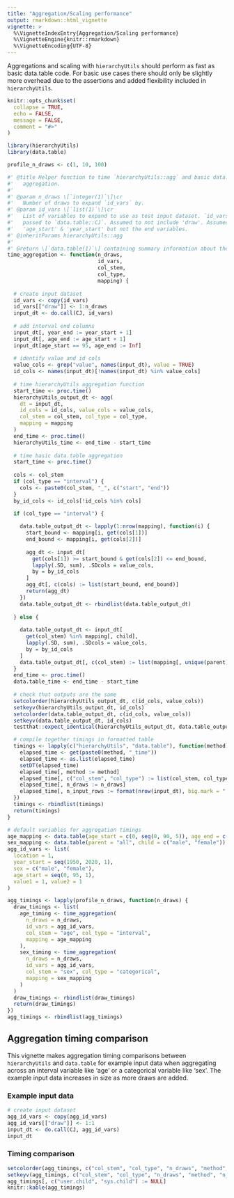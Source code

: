```yaml
---
title: "Aggregation/Scaling performance"
output: rmarkdown::html_vignette
vignette: >
  %\VignetteIndexEntry{Aggregation/Scaling performance}
  %\VignetteEngine{knitr::rmarkdown}
  %\VignetteEncoding{UTF-8}
---
```

  
Aggregations and scaling with `hierarchyUtils` should perform as fast as basic data.table code.
For basic use cases there should only be slightly more overhead due to the assertions and added flexibility included in `hierarchyUtils`.

```r
knitr::opts_chunk$set(
  collapse = TRUE,
  echo = FALSE,
  message = FALSE,
  comment = "#>"
)
```

```r
library(hierarchyUtils)
library(data.table)

profile_n_draws <- c(1, 10, 100)
```

```r
#' @title Helper function to time `hierarchyUtils::agg` and basic data.table
#'   aggregation.
#'
#' @param n_draws \[`integer(1)`\]\cr
#'   Number of draws to expand `id_vars` by.
#' @param id_vars \[`list(1)`\]\cr
#'   List of variables to expand to use as test input dataset. `id_vars` is
#'   passed to `data.table::CJ`. Assumed to not include 'draw'. Assumed to include
#'   'age_start' & 'year_start' but not the end variables.
#' @inheritParams hierarchyUtils::agg
#'
#' @return \[`data.table(1)`\] containing summary information about the timing results.
time_aggregation <- function(n_draws,
                             id_vars,
                             col_stem,
                             col_type,
                             mapping) {
  
  # create input dataset
  id_vars <- copy(id_vars)
  id_vars[["draw"]] <- 1:n_draws
  input_dt <- do.call(CJ, id_vars)
  
  # add interval end columns
  input_dt[, year_end := year_start + 1]
  input_dt[, age_end := age_start + 1]
  input_dt[age_start == 95, age_end := Inf]
  
  # identify value and id cols
  value_cols <- grep("value", names(input_dt), value = TRUE)
  id_cols <- names(input_dt)[!names(input_dt) %in% value_cols]
  
  # time hierarchyUtils aggregation function
  start_time <- proc.time()
  hierarchyUtils_output_dt <- agg(
    dt = input_dt,
    id_cols = id_cols, value_cols = value_cols,
    col_stem = col_stem, col_type = col_type,
    mapping = mapping
  )
  end_time <- proc.time()
  hierarchyUtils_time <- end_time - start_time
  
  # time basic data.table aggregation
  start_time <- proc.time()
  
  cols <- col_stem
  if (col_type == "interval") {
    cols <- paste0(col_stem, "_", c("start", "end"))
  }
  by_id_cols <- id_cols[!id_cols %in% cols]

  if (col_type == "interval") {
    
    data.table_output_dt <- lapply(1:nrow(mapping), function(i) {
      start_bound <- mapping[i, get(cols[1])]
      end_bound <- mapping[i, get(cols[2])]
    
      agg_dt <- input_dt[
        get(cols[1]) >= start_bound & get(cols[2]) <= end_bound,
        lapply(.SD, sum), .SDcols = value_cols,
        by = by_id_cols
      ]
      agg_dt[, c(cols) := list(start_bound, end_bound)]
      return(agg_dt)
    })
    data.table_output_dt <- rbindlist(data.table_output_dt)
    
  } else {
    
    data.table_output_dt <- input_dt[
      get(col_stem) %in% mapping[, child],
      lapply(.SD, sum), .SDcols = value_cols,
      by = by_id_cols
    ]
    data.table_output_dt[, c(col_stem) := list(mapping[, unique(parent)])]
  }
  end_time <- proc.time()
  data.table_time <- end_time - start_time
  
  # check that outputs are the same
  setcolorder(hierarchyUtils_output_dt, c(id_cols, value_cols))
  setkeyv(hierarchyUtils_output_dt, id_cols)
  setcolorder(data.table_output_dt, c(id_cols, value_cols))
  setkeyv(data.table_output_dt, id_cols)
  testthat::expect_identical(hierarchyUtils_output_dt, data.table_output_dt)

  # compile together timings in formatted table
  timings <- lapply(c("hierarchyUtils", "data.table"), function(method) {
    elapsed_time <- get(paste0(method, "_time"))
    elapsed_time <- as.list(elapsed_time)
    setDT(elapsed_time)
    elapsed_time[, method := method]
    elapsed_time[, c("col_stem", "col_type") := list(col_stem, col_type)]
    elapsed_time[, n_draws := n_draws]
    elapsed_time[, n_input_rows := format(nrow(input_dt), big.mark = ",", scientific = FALSE)]
  })
  timings <- rbindlist(timings)
  return(timings)
}
```

```r
# default variables for aggregation timings
age_mapping <- data.table(age_start = c(0, seq(0, 90, 5)), age_end = c(Inf, seq(5, 95, 5)))
sex_mapping <- data.table(parent = "all", child = c("male", "female"))
agg_id_vars <- list(
  location = 1,
  year_start = seq(1950, 2020, 1),
  sex = c("male", "female"),
  age_start = seq(0, 95, 1),
  value1 = 1, value2 = 1
)

agg_timings <- lapply(profile_n_draws, function(n_draws) {
  draw_timings <- list(
    age_timing <- time_aggregation(
      n_draws = n_draws,
      id_vars = agg_id_vars,
      col_stem = "age", col_type = "interval",
      mapping = age_mapping
    ),
    sex_timing <- time_aggregation(
      n_draws = n_draws,
      id_vars = agg_id_vars,
      col_stem = "sex", col_type = "categorical",
      mapping = sex_mapping
    )
  )
  draw_timings <- rbindlist(draw_timings)
  return(draw_timings)
})
agg_timings <- rbindlist(agg_timings)
```

## Aggregation timing comparison

This vignette makes aggregation timing comparisons between `hierarchyUtils` and `data.table` for example input data when aggregating across an interval variable like 'age' or a categorical variable like 'sex'.
The example input data increases in size as more draws are added.

### Example input data

```r
# create input dataset
agg_id_vars <- copy(agg_id_vars)
agg_id_vars[["draw"]] <- 1:1
input_dt <- do.call(CJ, agg_id_vars)
input_dt
```

### Timing comparison

```r
setcolorder(agg_timings, c("col_stem", "col_type", "n_draws", "method", "n_input_rows"))
setkeyv(agg_timings, c("col_stem", "col_type", "n_draws", "method", "n_input_rows"))
agg_timings[, c("user.child", "sys.child") := NULL]
knitr::kable(agg_timings)
```
